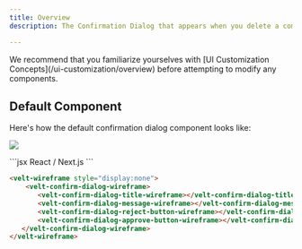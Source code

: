 ```yaml
---
title: Overview
description: The Confirmation Dialog that appears when you delete a comment annotation.

---
```

<Note>
We recommend that you familiarize yourselves with [UI Customization Concepts](/ui-customization/overview) before attempting to modify any components.
</Note>

## Default Component
Here's how the default confirmation dialog component looks like:

![](/images/customization/confirmation-dialog.png)


<RequestExample>
```jsx React / Next.js
<VeltWireframe>
    <VeltConfirmDialogWireframe>
        <VeltConfirmDialogWireframe.Title></VeltConfirmDialogWireframe.Title>
        <VeltConfirmDialogWireframe.Message></VeltConfirmDialogWireframe.Message>
        <VeltConfirmDialogWireframe.RejectButton></VeltConfirmDialogWireframe.RejectButton>
        <VeltConfirmDialogWireframe.ApproveButton></VeltConfirmDialogWireframe.ApproveButton>
    </VeltConfirmDialogWireframe>
</VeltWireframe>
```


```HTML HTML
<velt-wireframe style="display:none">
    <velt-confirm-dialog-wireframe>
       <velt-confirm-dialog-title-wireframe></velt-confirm-dialog-title-wireframe>
       <velt-confirm-dialog-message-wireframe></velt-confirm-dialog-message-wireframe>
       <velt-confirm-dialog-reject-button-wireframe></velt-confirm-dialog-reject-button-wireframe>
       <velt-confirm-dialog-approve-button-wireframe></velt-confirm-dialog-approve-button-wireframe>
   </velt-confirm-dialog-wireframe>
</velt-wireframe>
```
</RequestExample>

